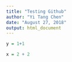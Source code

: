 ```yaml
---
title: "Testing Github"
author: "Yi Tang Chen"
date: "August 27, 2018"
output: html_document
---
```


```r
y = 1+1
```

```r
x = 2 + 2
```


